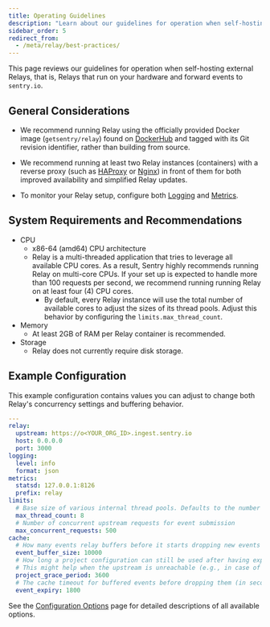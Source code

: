 ```yaml
---
title: Operating Guidelines
description: "Learn about our guidelines for operation when self-hosting external Relays."
sidebar_order: 5
redirect_from:
  - /meta/relay/best-practices/
---
```


This page reviews our guidelines for operation when self-hosting external Relays, that is, Relays that run on your hardware and forward events to `sentry.io`.

## General Considerations

- We recommend running Relay using the officially provided Docker image (`getsentry/relay`) found on [DockerHub](https://hub.docker.com/r/getsentry/relay/) and tagged with its Git revision identifier, rather than building from source.

- We recommend running at least two Relay instances (containers) with a reverse proxy (such as [HAProxy](https://www.haproxy.org/) or [Nginx](https://nginx.org)) in front of them for both improved availability and simplified Relay updates.

- To monitor your Relay setup, configure both [Logging](/product/relay/#logging-and-healthcheck) and [Metrics](/product/relay/metrics/).

## System Requirements and Recommendations

- CPU
  - x86-64 (amd64) CPU architecture
  - Relay is a multi-threaded application that tries to leverage all available CPU cores. As a result, Sentry highly recommends running Relay on multi-core CPUs. If your set up is expected to handle more than 100 requests per second, we recommend running running Relay on at least four (4) CPU cores.
    - By default, every Relay instance will use the total number of available cores to adjust the sizes of its thread pools. Adjust this behavior by configuring the `limits.max_thread_count`.
- Memory
  - At least 2GB of RAM per Relay container is recommended.
- Storage
  - Relay does not currently require disk storage.

## Example Configuration

This example configuration contains values you can adjust to change both Relay's concurrency settings and buffering behavior.

```yaml
---
relay:
  upstream: https://o<YOUR_ORG_ID>.ingest.sentry.io
  host: 0.0.0.0
  port: 3000
logging:
  level: info
  format: json
metrics:
  statsd: 127.0.0.1:8126
  prefix: relay
limits:
  # Base size of various internal thread pools. Defaults to the number of logical CPU cores
  max_thread_count: 8
  # Number of concurrent upstream requests for event submission
  max_concurrent_requests: 500
cache:
  # How many events relay buffers before it starts dropping new events
  event_buffer_size: 10000
  # How long a project configuration can still be used after having expired (in seconds).
  # This might help when the upstream is unreachable (e.g., in case of network issues).
  project_grace_period: 3600
  # The cache timeout for buffered events before dropping them (in seconds)
  event_expiry: 1800
```

See the [Configuration Options](/product/relay/options/) page for detailed descriptions of all available options.

